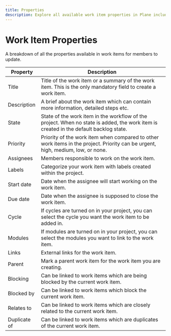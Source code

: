 ```yaml
---
title: Properties
description: Explore all available work item properties in Plane including states, priorities, dates, relationships, and more. A comprehensive guide to configuring your tasks effectively.
---
```


# Work Item Properties
A breakdown of all the properties available in work items for members to update.

| Property       | Description                                                                                                                  |
| -------------- | ---------------------------------------------------------------------------------------------------------------------------- |
| Title          | Title of the work item or a summary of the work item. This is the only mandatory field to create a work item.                          |
| Description    | A brief about the work item which can contain more information, detailed steps etc.                                             |
| State          | State of the work item in the workflow of the project. When no state is added, the work item is created in the default backlog state. |
| Priority       | Priority of the work item when compared to other work items in the project. Priority can be urgent, high, medium, low, or none.     |
| Assignees      | Members responsible to work on the work item.                                                                                    |
| Labels         | Categorize your work item with labels created within the project.                                                                |
| Start date     | Date when the assignee will start working on the work item.                                                                      |
| Due date       | Date when the assignee is supposed to close the work item.                                                                       |
| Cycle          | If cycles are turned on in your project, you can select the cycle you want the work item to be added in.                          |
| Modules        | If modules are turned on in your project, you can select the modules you want to link to the work item.                           |
| Links          | External links for the work item.                                                                                                |
| Parent         | Mark a parent work item for the work item you are creating.                                                                          |
| Blocking       | Can be linked to work items which are being blocked by the current work item.                                                        |
| Blocked by     | Can be linked to work items which block the current work item.                                                                       |
| Relates to     | Can be linked to work items which are closely related to the current work item.                                                      |
| Duplicate of   | Can be linked to work items which are duplicates of the current work item.                                                           |
